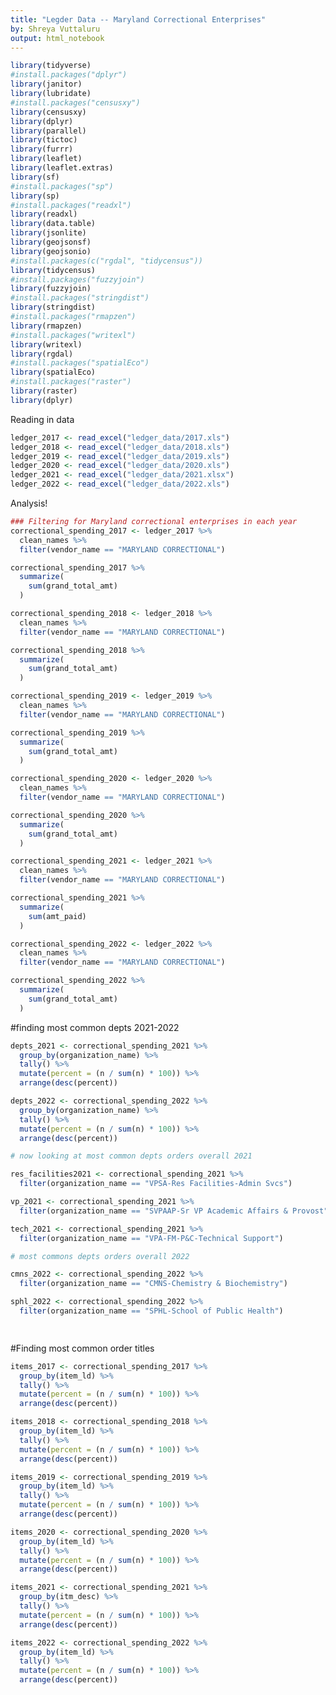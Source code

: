 ```yaml
---
title: "Legder Data -- Maryland Correctional Enterprises"
by: Shreya Vuttaluru
output: html_notebook
---
```


```r

library(tidyverse)
#install.packages("dplyr")
library(janitor)
library(lubridate)
#install.packages("censusxy")
library(censusxy)
library(dplyr)
library(parallel)
library(tictoc)
library(furrr)
library(leaflet)
library(leaflet.extras)
library(sf)
#install.packages("sp")
library(sp)
#install.packages("readxl")
library(readxl)
library(data.table)
library(jsonlite)
library(geojsonsf)
library(geojsonio)
#install.packages(c("rgdal", "tidycensus"))
library(tidycensus)
#install.packages("fuzzyjoin")
library(fuzzyjoin)
#install.packages("stringdist")
library(stringdist)
#install.packages("rmapzen")
library(rmapzen)
#install.packages("writexl")
library(writexl)
library(rgdal)
#install.packages("spatialEco")
library(spatialEco)
#install.packages("raster")
library(raster)
library(dplyr)

```

Reading in data
```r

ledger_2017 <- read_excel("ledger_data/2017.xls")
ledger_2018 <- read_excel("ledger_data/2018.xls")
ledger_2019 <- read_excel("ledger_data/2019.xls")
ledger_2020 <- read_excel("ledger_data/2020.xls")
ledger_2021 <- read_excel("ledger_data/2021.xlsx")
ledger_2022 <- read_excel("ledger_data/2022.xls")

```

Analysis!
```r
### Filtering for Maryland correctional enterprises in each year
correctional_spending_2017 <- ledger_2017 %>%
  clean_names %>%
  filter(vendor_name == "MARYLAND CORRECTIONAL")

correctional_spending_2017 %>%
  summarize(
    sum(grand_total_amt)
  )

correctional_spending_2018 <- ledger_2018 %>%
  clean_names %>%
  filter(vendor_name == "MARYLAND CORRECTIONAL")

correctional_spending_2018 %>%
  summarize(
    sum(grand_total_amt)
  )

correctional_spending_2019 <- ledger_2019 %>%
  clean_names %>%
  filter(vendor_name == "MARYLAND CORRECTIONAL")

correctional_spending_2019 %>%
  summarize(
    sum(grand_total_amt)
  )

correctional_spending_2020 <- ledger_2020 %>%
  clean_names %>%
  filter(vendor_name == "MARYLAND CORRECTIONAL")

correctional_spending_2020 %>%
  summarize(
    sum(grand_total_amt)
  )

correctional_spending_2021 <- ledger_2021 %>%
  clean_names %>%
  filter(vendor_name == "MARYLAND CORRECTIONAL")

correctional_spending_2021 %>%
  summarize(
    sum(amt_paid)
  )

correctional_spending_2022 <- ledger_2022 %>%
  clean_names %>%
  filter(vendor_name == "MARYLAND CORRECTIONAL")

correctional_spending_2022 %>%
  summarize(
    sum(grand_total_amt)
  )

```
#finding most common depts 2021-2022

```r
depts_2021 <- correctional_spending_2021 %>%
  group_by(organization_name) %>%
  tally() %>%
  mutate(percent = (n / sum(n) * 100)) %>%
  arrange(desc(percent))

depts_2022 <- correctional_spending_2022 %>%
  group_by(organization_name) %>%
  tally() %>%
  mutate(percent = (n / sum(n) * 100)) %>%
  arrange(desc(percent))

# now looking at most common depts orders overall 2021

res_facilities2021 <- correctional_spending_2021 %>%
  filter(organization_name == "VPSA-Res Facilities-Admin Svcs")

vp_2021 <- correctional_spending_2021 %>%
  filter(organization_name == "SVPAAP-Sr VP Academic Affairs & Provost")

tech_2021 <- correctional_spending_2021 %>%
  filter(organization_name == "VPA-FM-P&C-Technical Support")

# most commons depts orders overall 2022

cmns_2022 <- correctional_spending_2022 %>%
  filter(organization_name == "CMNS-Chemistry & Biochemistry")

sphl_2022 <- correctional_spending_2022 %>%
  filter(organization_name == "SPHL-School of Public Health")

  
```
#Finding most common order titles

```r
items_2017 <- correctional_spending_2017 %>%
  group_by(item_ld) %>%
  tally() %>%
  mutate(percent = (n / sum(n) * 100)) %>%
  arrange(desc(percent))

items_2018 <- correctional_spending_2018 %>%
  group_by(item_ld) %>%
  tally() %>%
  mutate(percent = (n / sum(n) * 100)) %>%
  arrange(desc(percent))

items_2019 <- correctional_spending_2019 %>%
  group_by(item_ld) %>%
  tally() %>%
  mutate(percent = (n / sum(n) * 100)) %>%
  arrange(desc(percent))

items_2020 <- correctional_spending_2020 %>%
  group_by(item_ld) %>%
  tally() %>%
  mutate(percent = (n / sum(n) * 100)) %>%
  arrange(desc(percent))

items_2021 <- correctional_spending_2021 %>%
  group_by(itm_desc) %>%
  tally() %>%
  mutate(percent = (n / sum(n) * 100)) %>%
  arrange(desc(percent))

items_2022 <- correctional_spending_2022 %>%
  group_by(item_ld) %>%
  tally() %>%
  mutate(percent = (n / sum(n) * 100)) %>%
  arrange(desc(percent))
  
```